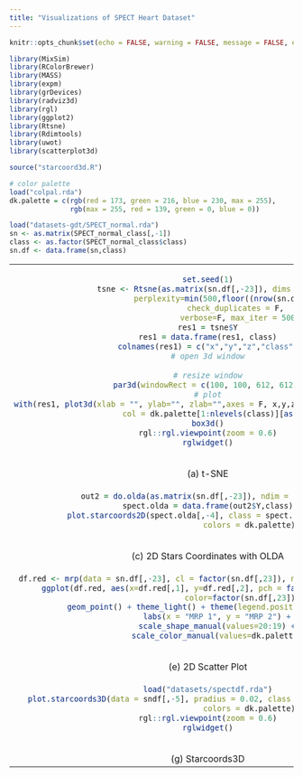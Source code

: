 ```yaml
---
title: "Visualizations of SPECT Heart Dataset"
---
```


<style type="text/css">
.main-container {
  max-width: 1500px;
  margin-left: auto;
  margin-right: auto;
}
</style>


```r
knitr::opts_chunk$set(echo = FALSE, warning = FALSE, message = FALSE, error = FALSE, cache = T)
```

```r
library(MixSim)
library(RColorBrewer)
library(MASS)
library(expm)
library(grDevices)
library(radviz3d)
library(rgl)
library(ggplot2)
library(Rtsne)
library(Rdimtools)
library(uwot)
library(scatterplot3d) 

source("starcoord3d.R")

# color palette
load("colpal.rda")
dk.palette = c(rgb(red = 173, green = 216, blue = 230, max = 255), 
               rgb(max = 255, red = 139, green = 0, blue = 0))

```

```r
load("datasets-gdt/SPECT_normal.rda")
sn <- as.matrix(SPECT_normal_class[,-1])
class <- as.factor(SPECT_normal_class$class)
sn.df <- data.frame(sn,class)
```

<table width="500" border="0" cellpadding="0">

<tr>

<td align="center" valign="center">
```r
set.seed(1)
tsne <- Rtsne(as.matrix(sn.df[,-23]), dims = 3, 
              perplexity=min(500,floor((nrow(sn.df)-1)/3)), 
              check_duplicates = F,  
              verbose=F, max_iter = 500)
res1 = tsne$Y
res1 = data.frame(res1, class)
colnames(res1) = c("x","y","z","class")
# open 3d window
 
# resize window
par3d(windowRect = c(100, 100, 612, 612))
# plot
with(res1, plot3d(xlab = "", ylab="", zlab="",axes = F, x,y,z, type="s",size = 0.75,
                  col = dk.palette[1:nlevels(class)][as.numeric(class)]))
box3d()
rgl::rgl.viewpoint(zoom = 0.6)
rglwidget()
```
<br />
(a) t-SNE
</td>

<td align="center" valign="center">
```r
set.seed(1)
umap_res <- umap(as.matrix(sn.df[,-23]), n_components = 3, y = sn.df[,23])
res1 = data.frame(umap_res, class)
colnames(res1) = c("x","y","z","class")
# open 3d window

# resize window
par3d(windowRect = c(100, 100, 612, 612))
# plot
with(res1, plot3d(xlab = "", ylab="", zlab="",axes = F, x,y,z, type="s",size = 0.75,
                  col = dk.palette[1:nlevels(class)][as.numeric(class)]))
box3d()
rgl::rgl.viewpoint(zoom = 0.6)
rglwidget()
```
<br />
(b) UMAP
</td>
</tr>

<tr>

<td align="center" valign="center">
```r
out2 = do.olda(as.matrix(sn.df[,-23]), ndim = 3, class)
spect.olda = data.frame(out2$Y,class)
plot.starcoords2D(spect.olda[,-4], class = spect.olda$class, 
                  colors = dk.palette)
```
<br />
(c) 2D Stars Coordinates with OLDA
</td>

<td align="center" valign="center">
```r
out2 = do.ulda(as.matrix(sn.df[,-23]), ndim = 3, class)
spect.ulda = data.frame(out2$Y,class)
plot.starcoords2D(spect.ulda[,-4], class = spect.ulda$class, 
                  colors = dk.palette)
```
<br />
(d) 2D Stars Coordinates with ULDA
</td>
</tr>

<tr>
<td align="center" valign="center">
```r
df.red <- mrp(data = sn.df[,-23], cl = factor(sn.df[,23]), nproj = 2)$projected_df
ggplot(df.red, aes(x=df.red[,1], y=df.red[,2], pch = factor(sn.df[,23]),
                   color=factor(sn.df[,23]))) + 
    geom_point() + theme_light() + theme(legend.position = "none") + 
    labs(x = "MRP 1", y = "MRP 2") +
    scale_shape_manual(values=20:19) +
    scale_color_manual(values=dk.palette)
```
<br />
(e) 2D Scatter Plot
</td>

<td align="center" valign="center">
```r
df.red <- mrp(data = sn.df[,-23], cl = factor(sn.df[,23]), nproj = 3)$projected_df
scatterplot3d(df.red, pch = (20:1)[as.numeric(class)],
                     color = dk.palette[as.numeric(class)], 
                     xlab = "",  ylab = "", zlab = "", box = F,
                     grid = T, tick.marks = F, label.tick.marks = F)
```
<br />
(f) 3D Scatter Plot
</td>
</tr>

<tr>

<td align="center" valign="center">
```r
load("datasets/spectdf.rda")
plot.starcoords3D(data = sndf[,-5], pradius = 0.02, class = factor(sndf[,5]), 
                  colors = dk.palette)
rgl::rgl.viewpoint(zoom = 0.6)
rglwidget()
```
<br />
(g) Starcoords3D
</td>
</tr>
</table>


